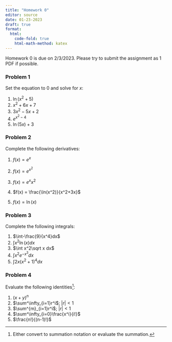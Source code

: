 ```yaml
---
title: "Homework 0"
editor: source
date: 01-23-2023
draft: true
format:
  html: 
    code-fold: true
    html-math-method: katex
---
```


Homework 0 is due on 2/3/2023. Please try to submit the assignment as 1 PDF if possible.


### Problem 1

Set the equation to 0 and solve for $x$:

1.  $\ln(x^2+5)$
2.  $x^2+6x+7$
3.  $3x^2-5x+2$
4.  $e^{x^2-4}$
5.  $\ln(5x) + 3$

### Problem 2

Complete the following derivatives:

1.  $f(x)=e^x$

2.  $f(x) = e^{x^2}$

3.  $f(x) = e^x x^2$

4.  $f(x) = \frac{\ln(x^2)}{x^2+3x}$

5.  $f(x) = \ln(x)$

### Problem 3

Complete the following integrals:

1.  $\int-\frac{9}{x^4}dx$
2.  $\int x^2\ln(x) dx$
3.  $\int x^2\sqrt x dx$
4.  $\int x^2e^{-x^3}dx$
5.  $\int2x(x^2+1)^4dx$

### Problem 4

Evaluate the following identities[^1]:

[^1]: Either convert to summation notation or evaluate the summation.

1.  $(x+y)^n$
2.  $\sum^\infty_{i=1}r^i$; $|r|<1$  
3.  $\sum^{m}_{i=1}r^i$; $|r|<1$
4.  $\sum^\infty_{i=0}\frac{x^i}{i!}$
5.  $\frac{n!}{(n-1)!}$
